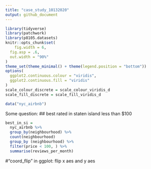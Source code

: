 ```yaml
---
title: "case_study_10132020"
output: github_document
---
```


```r
library(tidyverse)
library(patchwork)
library(p8105.datasets)
knitr::opts_chunk$set(
	fig.width = 6, 
  fig.asp = .6,
  out.width = "90%"
)
theme_set(theme_minimal() + theme(legend.position = "bottom"))
options(
  ggplot2.continuous.colour = "viridis",
  ggplot2.continuous.fill = "viridis" 
)
scale_colour_discrete = scale_colour_viridis_d
scale_fill_discrete = scale_fill_viridis_d
```

```r
data("nyc_airbnb")
```
Some question: 
## best rated in staten island less than $100
```r
best_in_si = 
  nyc_airbnb %>% 
  group_by(neighbourhood) %>% 
  count(neighbourhood)
  group_by (neighbourhood) %>% 
  filter(price < 100, ) %>% 
  summarise(reviews_per_month)

```
#"coord_flip" in ggplot: flip x aes and y aes
